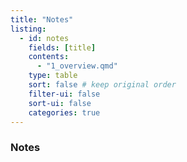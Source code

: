 ```yaml
---
title: "Notes"
listing:
  - id: notes
    fields: [title]
    contents: 
      - "1_overview.qmd"
    type: table
    sort: false # keep original order
    filter-ui: false
    sort-ui: false
    categories: true
---
```


### Notes

::: {#notes}
:::

